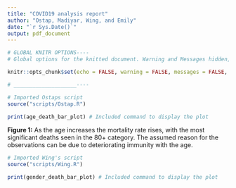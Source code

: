 ```yaml
---
title: "COVID19 analysis report"
author: "Ostap, Madiyar, Wing, and Emily"
date: "`r Sys.Date()`"
output: pdf_document
---
```


```r

# GLOBAL KNITR OPTIONS----
# Global options for the knitted document. Warning and Messages hidden, code hidden, outputs hidden and will be shown individually.

knitr::opts_chunk$set(echo = FALSE, warning = FALSE, messages = FALSE, include = FALSE)

# ____________________----

```

```r
# Imported Ostaps script
source("scripts/Ostap.R")

```

```r
print(age_death_bar_plot) # Included command to display the plot

```

**Figure 1:** As the age increases the mortality rate rises, with the most significant deaths seen in the 80+ category. The assumed reason for the observations can be due to deteriorating immunity with the age.

```r
# Imported Wing's script
source("scripts/Wing.R")

```

```r
print(gender_death_bar_plot) # Included command to display the plot

```
